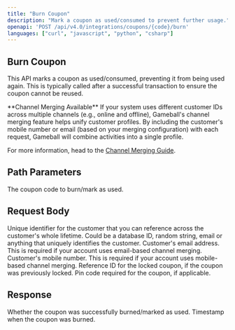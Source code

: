 ```yaml
---
title: "Burn Coupon"
description: "Mark a coupon as used/consumed to prevent further usage."
openapi: 'POST /api/v4.0/integrations/coupons/{code}/burn'
languages: ["curl", "javascript", "python", "csharp"]
---
```


## Burn Coupon

This API marks a coupon as used/consumed, preventing it from being used again. This is typically called after a successful transaction to ensure the coupon cannot be reused.

<Info>
**Channel Merging Available**  
If your system uses different customer IDs across multiple channels (e.g., online and offline), Gameball's channel merging feature helps unify customer profiles. By including the customer's mobile number or email (based on your merging configuration) with each request, Gameball will combine activities into a single profile.

For more information, head to the [Channel Merging Guide](/tutorials/channel-merging-guide).
</Info>

## Path Parameters

<ParamField path="code" type="string" required>
The coupon code to burn/mark as used.
</ParamField>

## Request Body

<ParamField path="customerId" type="string" required>
Unique identifier for the customer that you can reference across the customer's whole lifetime. Could be a database ID, random string, email or anything that uniquely identifies the customer.
</ParamField>

<ParamField path="email" type="string">
Customer's email address.

<Info>
This is required if your account uses email-based channel merging.
</Info>
</ParamField>

<ParamField path="mobile" type="string">
Customer's mobile number.

<Info>
This is required if your account uses mobile-based channel merging.
</Info>
</ParamField>

<ParamField path="lockReference" type="string">
Reference ID for the locked coupon, if the coupon was previously locked.
</ParamField>

<ParamField path="pin" type="string">
Pin code required for the coupon, if applicable.
</ParamField>

## Response

<ResponseField name="success" type="boolean">
Whether the coupon was successfully burned/marked as used.
</ResponseField>

<ResponseField name="burnedAt" type="string">
Timestamp when the coupon was burned.
</ResponseField>
